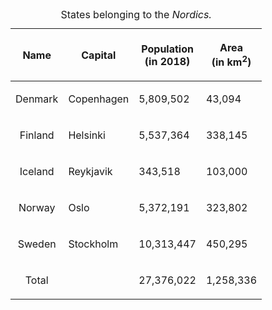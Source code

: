 {| id="nordics" class="wikitable" source="wikipedia"
|+ States belonging to the ''Nordics.''
|-
! style="text-align: center;"| Name
! style="text-align: center;"| Capital
! style="text-align: center;"| Population<br />
(in 2018)
! style="text-align: center;"| Area<br />
(in km<sup>2</sup>)
|- class="country"
! style="text-align: center;"| Denmark
| style="text-align: left;"| Copenhagen
| style="text-align: left;"| 5,809,502
| style="text-align: left;"| 43,094
|- class="country"
! style="text-align: center;"| Finland
| style="text-align: left;"| Helsinki
| style="text-align: left;"| 5,537,364
| style="text-align: left;"| 338,145
|- class="country"
! style="text-align: center;"| Iceland
| style="text-align: left;"| Reykjavik
| style="text-align: left;"| 343,518
| style="text-align: left;"| 103,000
|- class="country"
! style="text-align: center;"| Norway
| style="text-align: left;"| Oslo
| style="text-align: left;"| 5,372,191
| style="text-align: left;"| 323,802
|- class="country"
! style="text-align: center;"| Sweden
| style="text-align: left;"| Stockholm
| style="text-align: left;"| 10,313,447
| style="text-align: left;"| 450,295
|- id="summary"
! style="text-align: center;"| Total
! style="text-align: left;"|
! id="total-population" style="text-align: left;"| 27,376,022
! id="total-area" style="text-align: left;"| 1,258,336
|}
